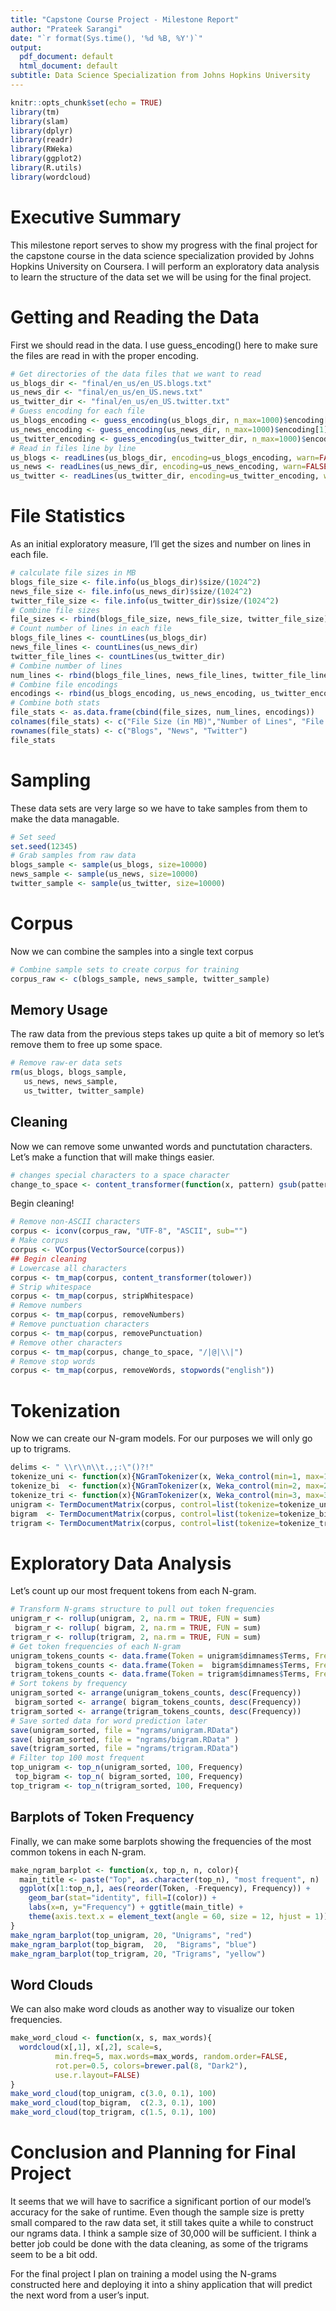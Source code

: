 ```yaml
---
title: "Capstone Course Project - Milestone Report"
author: "Prateek Sarangi"
date: "`r format(Sys.time(), '%d %B, %Y')`"
output:
  pdf_document: default
  html_document: default
subtitle: Data Science Specialization from Johns Hopkins University
---
```


```r
knitr::opts_chunk$set(echo = TRUE)
library(tm)
library(slam)
library(dplyr)
library(readr)
library(RWeka)
library(ggplot2)
library(R.utils)
library(wordcloud)
```

# Executive Summary

This milestone report serves to show my progress with the final project for the capstone course in the data science specialization provided by Johns Hopkins University on Coursera. I will perform an exploratory data analysis to learn the structure of the data set we will be using for the final project.

# Getting and Reading the Data

First we should read in the data. I use guess_encoding() here to make sure the files are read in with the proper encoding.

```r
# Get directories of the data files that we want to read
us_blogs_dir <- "final/en_us/en_US.blogs.txt"
us_news_dir <- "final/en_us/en_US.news.txt"
us_twitter_dir <- "final/en_us/en_US.twitter.txt"
# Guess encoding for each file
us_blogs_encoding <- guess_encoding(us_blogs_dir, n_max=1000)$encoding[1]
us_news_encoding <- guess_encoding(us_news_dir, n_max=1000)$encoding[1]
us_twitter_encoding <- guess_encoding(us_twitter_dir, n_max=1000)$encoding[1]
# Read in files line by line
us_blogs <- readLines(us_blogs_dir, encoding=us_blogs_encoding, warn=FALSE)
us_news <- readLines(us_news_dir, encoding=us_news_encoding, warn=FALSE)
us_twitter <- readLines(us_twitter_dir, encoding=us_twitter_encoding, warn=FALSE)
```

# File Statistics

As an initial exploratory measure, I'll get the sizes and number on lines in each file.

```r
# calculate file sizes in MB
blogs_file_size <- file.info(us_blogs_dir)$size/(1024^2)
news_file_size <- file.info(us_news_dir)$size/(1024^2)
twitter_file_size <- file.info(us_twitter_dir)$size/(1024^2)
# Combine file sizes
file_sizes <- rbind(blogs_file_size, news_file_size, twitter_file_size)
# Count number of lines in each file
blogs_file_lines <- countLines(us_blogs_dir)
news_file_lines <- countLines(us_news_dir)
twitter_file_lines <- countLines(us_twitter_dir)
# Combine number of lines
num_lines <- rbind(blogs_file_lines, news_file_lines, twitter_file_lines)
# Combine file encodings
encodings <- rbind(us_blogs_encoding, us_news_encoding, us_twitter_encoding)
# Combine both stats
file_stats <- as.data.frame(cbind(file_sizes, num_lines, encodings))
colnames(file_stats) <- c("File Size (in MB)","Number of Lines", "File Encoding")
rownames(file_stats) <- c("Blogs", "News", "Twitter")
file_stats
```

# Sampling

These data sets are very large so we have to take samples from them to make the data managable.

```r
# Set seed
set.seed(12345)
# Grab samples from raw data
blogs_sample <- sample(us_blogs, size=10000)
news_sample <- sample(us_news, size=10000)
twitter_sample <- sample(us_twitter, size=10000)
```

# Corpus

Now we can combine the samples into a single text corpus

```r
# Combine sample sets to create corpus for training
corpus_raw <- c(blogs_sample, news_sample, twitter_sample)
```

## Memory Usage

The raw data from the previous steps takes up quite a bit of memory so let's remove them to free up some space.

```r
# Remove raw-er data sets
rm(us_blogs, blogs_sample,
   us_news, news_sample,
   us_twitter, twitter_sample)
```

## Cleaning

Now we can remove some unwanted words and punctutation characters. Let's make a function that will make things easier.

```r
# changes special characters to a space character
change_to_space <- content_transformer(function(x, pattern) gsub(pattern, " ", x))
```

Begin cleaning!

```r
# Remove non-ASCII characters
corpus <- iconv(corpus_raw, "UTF-8", "ASCII", sub="")
# Make corpus
corpus <- VCorpus(VectorSource(corpus))
## Begin cleaning
# Lowercase all characters
corpus <- tm_map(corpus, content_transformer(tolower))
# Strip whitespace
corpus <- tm_map(corpus, stripWhitespace)
# Remove numbers
corpus <- tm_map(corpus, removeNumbers)
# Remove punctuation characters
corpus <- tm_map(corpus, removePunctuation)
# Remove other characters
corpus <- tm_map(corpus, change_to_space, "/|@|\\|")
# Remove stop words
corpus <- tm_map(corpus, removeWords, stopwords("english"))
```

# Tokenization

Now we can create our N-gram models. For our purposes we will only go up to trigrams.

```r
delims <- " \\r\\n\\t.,;:\"()?!"
tokenize_uni <- function(x){NGramTokenizer(x, Weka_control(min=1, max=1, delimiters=delims))}
tokenize_bi  <- function(x){NGramTokenizer(x, Weka_control(min=2, max=2, delimiters=delims))}
tokenize_tri <- function(x){NGramTokenizer(x, Weka_control(min=3, max=3, delimiters=delims))}
unigram <- TermDocumentMatrix(corpus, control=list(tokenize=tokenize_uni))
bigram  <- TermDocumentMatrix(corpus, control=list(tokenize=tokenize_bi ))
trigram <- TermDocumentMatrix(corpus, control=list(tokenize=tokenize_tri))
```

# Exploratory Data Analysis

Let's count up our most frequent tokens from each N-gram.

```r
# Transform N-grams structure to pull out token frequencies
unigram_r <- rollup(unigram, 2, na.rm = TRUE, FUN = sum)
 bigram_r <- rollup( bigram, 2, na.rm = TRUE, FUN = sum)
trigram_r <- rollup(trigram, 2, na.rm = TRUE, FUN = sum)
# Get token frequencies of each N-gram
unigram_tokens_counts <- data.frame(Token = unigram$dimnames$Terms, Frequency = unigram_r$v)
 bigram_tokens_counts <- data.frame(Token =  bigram$dimnames$Terms, Frequency =  bigram_r$v)
trigram_tokens_counts <- data.frame(Token = trigram$dimnames$Terms, Frequency = trigram_r$v)
# Sort tokens by frequency
unigram_sorted <- arrange(unigram_tokens_counts, desc(Frequency))
 bigram_sorted <- arrange( bigram_tokens_counts, desc(Frequency))
trigram_sorted <- arrange(trigram_tokens_counts, desc(Frequency))
# Save sorted data for word prediction later
save(unigram_sorted, file = "ngrams/unigram.RData")
save( bigram_sorted, file = "ngrams/bigram.RData" )
save(trigram_sorted, file = "ngrams/trigram.RData")
# Filter top 100 most frequent
top_unigram <- top_n(unigram_sorted, 100, Frequency)
 top_bigram <- top_n( bigram_sorted, 100, Frequency)
top_trigram <- top_n(trigram_sorted, 100, Frequency)
```

## Barplots of Token Frequency

Finally, we can make some barplots showing the frequencies of the most common tokens in each N-gram.

```r
make_ngram_barplot <- function(x, top_n, n, color){
  main_title <- paste("Top", as.character(top_n), "most frequent", n)
  ggplot(x[1:top_n,], aes(reorder(Token, -Frequency), Frequency)) +
    geom_bar(stat="identity", fill=I(color)) +
    labs(x=n, y="Frequency") + ggtitle(main_title) +
    theme(axis.text.x = element_text(angle = 60, size = 12, hjust = 1))
}
make_ngram_barplot(top_unigram, 20, "Unigrams", "red")
make_ngram_barplot(top_bigram,  20,  "Bigrams", "blue")
make_ngram_barplot(top_trigram, 20, "Trigrams", "yellow")
```


## Word Clouds

We can also make word clouds as another way to visualize our token frequencies.

```r
make_word_cloud <- function(x, s, max_words){
  wordcloud(x[,1], x[,2], scale=s,
          min.freq=5, max.words=max_words, random.order=FALSE,
          rot.per=0.5, colors=brewer.pal(8, "Dark2"),
          use.r.layout=FALSE)
}
make_word_cloud(top_unigram, c(3.0, 0.1), 100)
make_word_cloud(top_bigram,  c(2.3, 0.1), 100)
make_word_cloud(top_trigram, c(1.5, 0.1), 100)
```

# Conclusion and Planning for Final Project

It seems that we will have to sacrifice a significant portion of our model's accuracy for the sake of runtime. Even though the sample size is pretty small compared to the raw data set, it still takes quite a while to construct our ngrams data. I think a sample size of 30,000 will be sufficient. I think a better job could be done with the data cleaning, as some of the trigrams seem to be a bit odd.

For the final project I plan on training a model using the N-grams constructed here and deploying it into a shiny application that will predict the next word from a user's input.